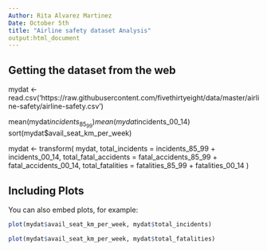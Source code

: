 ```yaml
---
Author: Rita Alvarez Martinez
Date: October 5th
title: "Airline safety dataset Analysis"
output:html_document
---
```



## Getting the dataset from the web
mydat <-read.csv('https://raw.githubusercontent.com/fivethirtyeight/data/master/airline-safety/airline-safety.csv')


mean(mydat$incidents_85_99)
mean(mydat$incidents_00_14)
sort(mydat$avail_seat_km_per_week)

mydat <- transform( mydat,
total_incidents = incidents_85_99 + incidents_00_14,
total_fatal_accidents = fatal_accidents_85_99 + fatal_accidents_00_14,
total_fatalities = fatalities_85_99 + fatalities_00_14
)

## Including Plots

You can also embed plots, for example:

```r
plot(mydat$avail_seat_km_per_week, mydat$total_incidents)
```

```r
plot(mydat$avail_seat_km_per_week, mydat$total_fatalities)
```
